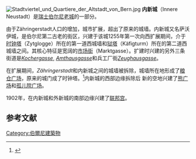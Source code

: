 [[Image:Stadtviertel_und_Quartiere_der_Altstadt_von_Bern.jpg|thumb]]
'''内新城'''（Innere Neustadt）是[[瑞士|瑞士]][[伯尔尼|伯尔尼]][[伯尔尼老城|老城]]的一部分。

由于Zähringerstadt人口的增加，城市扩展，超出了原来的城墙。内新城又名萨沃伊城，是伯尔尼第二古老的街区，兴建于该城1255年第一次向西扩展期间，介于[[时钟塔|时钟塔]]（Zytglogge）所在的第一道西城墙和[[狱塔|狱塔]]（Käfigturm）所在的第二道西城墙之间。其核心特征是宽阔的[[市场街|市场街]]（Marktgasse）。扩建时兴建的另外三条街道是''[[Kochergasse|Kochergasse]]'', ''[[Amthausgasse|Amthausgasse]]''和兵工厂街''[[Zeughausgasse|Zeughausgasse]]''。

在扩展期间，''Zähringerstadt''和内新城之间的城墙被拆除，城墙所在地形成了[[粮仓广场|粮仓广场]]，原来的城门成了时钟塔。<ref>{{cite book|first=Ueli|last=Bellwald|title=Der Zytglogge in Bern|publisher=Gesellschaft für Schweizerische Kunstgeschichte|year=1983|isbn=3-85872-341-0|language=de|page=2}}</ref>内新城的西部边缘拆除后 新的空地兴建了[[熊广场|熊广场]]和[[孤儿院广场|孤儿院广场]]。

1902年，在内新城和外新城的南部边缘兴建了[[联邦宫|联邦宫]]。

==参考文献==
{{reflist}}

{{coord|46|56|53.8|N|7|26|44.1|E|region:CH|display=title}}

[[Category:伯爾尼建築物|Category:伯爾尼建築物]]